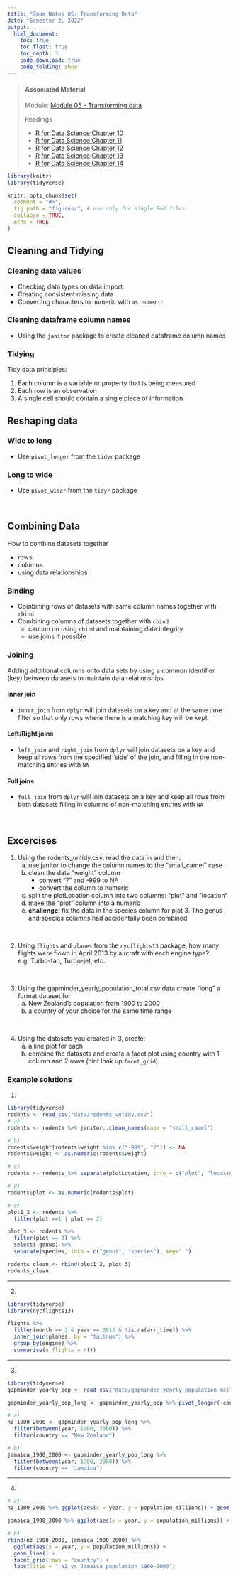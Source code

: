 ```yaml
---
title: "Zoom Notes 05: Transforming Data"
date: "Semester 2, 2022"
output:
  html_document:
    toc: true
    toc_float: true
    toc_depth: 3
    code_download: true
    code_folding: show
---
```


> #### Associated Material
>
> Module: [Module 05 - Transforming data](05-transform.html)
>
> Readings
>
> - [R for Data Science Chapter 10](https://r4ds.had.co.nz/tibbles.html)
> - [R for Data Science Chapter 11](https://r4ds.had.co.nz/data-import.html)
> - [R for Data Science Chapter 12](https://r4ds.had.co.nz/tidy-data.html)
> - [R for Data Science Chapter 13](https://r4ds.had.co.nz/relational-data.html)
> - [R for Data Science Chapter 14](https://r4ds.had.co.nz/strings.html)

```r
library(knitr)
library(tidyverse)

knitr::opts_chunk$set(
  comment = "#>",
  fig.path = "figures/", # use only for single Rmd files
  collapse = TRUE,
  echo = TRUE
)


```

## Cleaning and Tidying

### Cleaning data values

- Checking data types on data import
- Creating consistent missing data
- Converting characters to numeric with `as.numeric`

### Cleaning dataframe column names

- Using the `janitor` package to create cleaned dataframe column names

### Tidying

Tidy data principles:

1. Each column is a variable or property that is being measured 
2. Each row is an observation
3. A single cell should contain a single piece of information

## Reshaping data

### Wide to long

- Use `pivot_longer` from the `tidyr` package

### Long to wide

- Use `pivot_wider` from the `tidyr` package

\

## Combining Data

How to combine datasets together

- rows
- columns
- using data relationships

### Binding

- Combining rows of datasets with same column names together with `rbind`
- Combining columns of datasets together with `cbind`
  - caution on using `cbind` and maintaining data integrity
  - use joins if possible

### Joining

Adding additional columns onto data sets by using a common identifier (key) between datasets to maintain data relationships

#### Inner join

- `inner_join` from `dplyr` will join datasets on a key and at the same time filter so that only rows where there is a matching key will be kept

#### Left/Right joins

- `left_join` and `right_join` from `dplyr` will join datasets on a key and keep all rows from the specified 'side' of the join, and filling in the non-matching entries with `NA`

#### Full joins

- `full_join` from `dplyr` will join datasets on a key and keep all rows from both datasets filling in columns of non-matching entries with `NA`

\

## Excercises

1. Using the rodents_untidy.csv, read the data in and then:
    a. use janitor to change the column names to the "small_camel" case
    b. clean the data "weight" column
        - convert "?" and -999 to NA
        - convert the column to numeric
    c. split the plotLocation column into two columns: "plot" and "location"
    d. make the "plot" column into a numeric
    e. **challenge**: fix the data in the species column for plot 3. The genus and species columns had accidentally been combined
    
\

2. Using `flights` and `planes` from the `nycflights13` package, how many flights were flown in April 2013 by aircraft with each engine type? e.g. Turbo-fan, Turbo-jet, etc.

\

3. Using the gapminder_yearly_population_total.csv data create "long" a format dataset for 
    a. New Zealand's population from 1900 to 2000
    b. a country of your choice for the same time range

\

4. Using the datasets you created in 3, create:
    a. a line plot for each
    b. combine the datasets and create a facet plot using country with 1 column and 2 rows (hint look up `facet_grid`)

### Example solutions

1.

```r
library(tidyverse)
rodents <- read_csv("data/rodents_untidy.csv")
# a)
rodents <- rodents %>% janitor::clean_names(case = "small_camel")

# b)
rodents$weight[rodents$weight %in% c("-999", "?")] <- NA
rodents$weight <- as.numeric(rodents$weight)

# c)
rodents <- rodents %>% separate(plotLocation, into = c("plot", "location"), sep = "_")

# d)
rodents$plot <- as.numeric(rodents$plot)

# e)
plot1_2 <- rodents %>% 
  filter(plot ==1 | plot == 2)

plot_3 <- rodents %>% 
  filter(plot == 3) %>% 
  select(-genus) %>% 
  separate(species, into = c("genus", "species"), sep=" ")

rodents_clean <- rbind(plot1_2, plot_3)
rodents_clean
```

---

2.

```r
library(tidyverse)
library(nycflights13)

flights %>% 
  filter(month == 3 & year == 2013 & !is.na(arr_time)) %>%
  inner_join(planes, by = "tailnum") %>% 
  group_by(engine) %>% 
  summarise(n_flights = n())
```

---

3.

```r
library(tidyverse)
gapminder_yearly_pop <- read_csv("data/gapminder_yearly_population_millions_total.csv") %>% mutate(across(-country, ))

gapminder_yearly_pop_long <- gapminder_yearly_pop %>% pivot_longer(-country, names_to = "year", values_to = "population_millions") %>% mutate(year = as.numeric(year))

# a)
nz_1900_2000 <- gapminder_yearly_pop_long %>% 
  filter(between(year, 1900, 2000)) %>% 
  filter(country == "New Zealand")

# b)
jamaica_1900_2000 <- gapminder_yearly_pop_long %>% 
  filter(between(year, 1900, 2000)) %>% 
  filter(country == "Jamaica")
```

---

4.

```r
# a)
nz_1900_2000 %>% ggplot(aes(x = year, y = population_millions)) + geom_line() + labs(title = "NZ population 1900-2000")

jamaica_1900_2000 %>% ggplot(aes(x = year, y = population_millions)) + geom_line() + labs(title = "Jamaica population 1900-2000")

# b)
rbind(nz_1900_2000, jamaica_1900_2000) %>% 
  ggplot(aes(x = year, y = population_millions)) + 
  geom_line() + 
  facet_grid(rows = "country") + 
  labs(title = " NZ vs Jamaica population 1900-2000")
```

